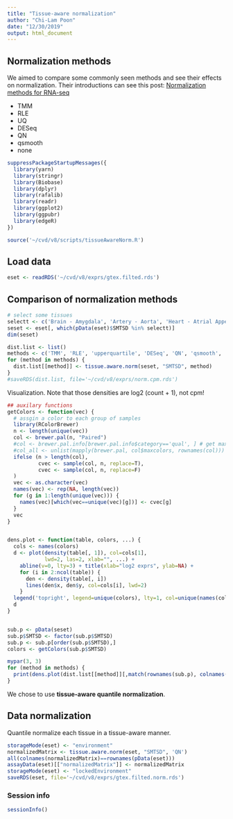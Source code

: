 ```yaml
---
title: "Tissue-aware normalization"
author: "Chi-Lam Poon"
date: "12/30/2019"
output: html_document
---
```



## Normalization methods

We aimed to compare some commonly seen methods and see their effects on normalization. Their introductions can see this post: [Normalization methods for RNA-seq](https://chilampoon.github.io/2019/12/17/RNA-norm/)

- TMM
- RLE
- UQ
- DESeq
- QN
- qsmooth
- none

```r
suppressPackageStartupMessages({
  library(yarn)
  library(stringr)
  library(Biobase)
  library(dplyr)
  library(rafalib)
  library(readr)
  library(ggplot2)
  library(ggpubr)
  library(edgeR)
})

source('~/cvd/v8/scripts/tissueAwareNorm.R')
```

## Load data
```r
eset <- readRDS('~/cvd/v8/exprs/gtex.filted.rds')
```


## Comparison of normalization methods

```r
# select some tissues
selectt <- c('Brain - Amygdala', 'Artery - Aorta', 'Heart - Atrial Appendage', 'Whole Blood', 'Testis')
seset <- eset[, which(pData(eset)$SMTSD %in% selectt)]
dim(seset)

dist.list <- list()
methods <- c('TMM', 'RLE', 'upperquartile', 'DESeq', 'QN', 'qsmooth', 'none')
for (method in methods) {
  dist.list[[method]] <- tissue.aware.norm(seset, "SMTSD", method)
}
#saveRDS(dist.list, file='~/cvd/v8/exprs/norm.cpm.rds')
```


Visualization. Note that those densities are log2 (count + 1), not cpm!
```r
## auxilary functions
getColors <- function(vec) {
  # assgin a color to each group of samples
  library(RColorBrewer)
  n <- length(unique(vec))
  col <- brewer.pal(n, "Paired")
  #col <- brewer.pal.info[brewer.pal.info$category=='qual', ] # get max. 74 colours
  #col_all <- unlist(mapply(brewer.pal, col$maxcolors, rownames(col)))
  ifelse (n > length(col), 
          cvec <- sample(col, n, replace=T),
          cvec <- sample(col, n, replace=F)
  )
  vec <- as.character(vec)
  names(vec) <- rep(NA, length(vec))
  for (g in 1:length(unique(vec))) {
    names(vec)[which(vec==unique(vec)[g])] <- cvec[g]
  }
  vec
}


dens.plot <- function(table, colors, ...) {
  cols <- names(colors)
  d <- plot(density(table[, 1]), col=cols[1], 
            lwd=2, las=2, xlab="", ...) +
    abline(v=0, lty=3) + title(xlab="log2 exprs", ylab=NA) +
    for (i in 2:ncol(table)) {
      den <- density(table[, i])
      lines(den$x, den$y, col=cols[i], lwd=2)
    } 
  legend('topright', legend=unique(colors), lty=1, col=unique(names(colors)), cex=0.6)
  d
}


sub.p <- pData(seset)
sub.p$SMTSD <- factor(sub.p$SMTSD)
sub.p <- sub.p[order(sub.p$SMTSD),]
colors <- getColors(sub.p$SMTSD)

mypar(3, 3)
for (method in methods) {
  print(dens.plot(dist.list[[method]][,match(rownames(sub.p), colnames(dist.list[[method]]))], colVector, ylim=c(0, 0.3), main=method))
}
```

We chose to use __tissue-aware quantile normalization__.


## Data normalization
Quantile normalize each tissue in a tissue-aware manner.
```r
storageMode(eset) <- "environment"
normalizedMatrix <- tissue.aware.norm(eset, "SMTSD", 'QN')
all(colnames(normalizedMatrix)==rownames(pData(eset)))
assayData(eset)[["normalizedMatrix"]] <- normalizedMatrix
storageMode(eset) <- "lockedEnvironment"
saveRDS(eset, file='~/cvd/v8/exprs/gtex.filted.norm.rds')
```


### Session info
```r
sessionInfo()
```

